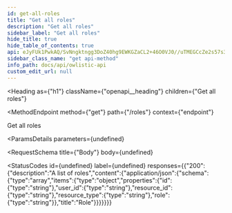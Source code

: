 ```yaml
---
id: get-all-roles
title: "Get all roles"
description: "Get all roles"
sidebar_label: "Get all roles"
hide_title: true
hide_table_of_contents: true
api: eJyFUk1PwkAQ/SvNngktngg3DoZ40hg9EWKGZaCL2+46O0VJ0//uTMEGCcZe2s57s30fbQ1hiqFOmMysNXdFobcNJksusgu1mZl55l3iLGwzCl54I2NDzVizUiFG7ywoNd8n5bcm2RIr0Cc+RpQTgAiOsucYq3QxD+s9WhYgUohI7E4q3OaCk5hcvTPdyDQJ6e0PTFyEhiz+i5+QWwzxdgMQhB0rZJ6V0fXX6CqiBXIG3g8BVchlECVmh7094FJe8h9YjByQxOuyNQ15gUrmOMtzHyz4MiSeTYtpkUN0+WFiupVEV29DL+8s5vFTS3E2mz89mGs5Mss2wTaVlNRXk20DZcPKRWeyqkpOa5NxMS40iygKKui7rKHCGwZ/fW8IjfGL8+jB1X1f6qw9m1+a06pYUX86aNs1JHwl33U6/miQjjKXxwOQg7X6XK7koBJhg9Sn9Y5H9WctRg32AL7pf7Drv1AjG0pY3L9Ib9/Vr/52
sidebar_class_name: "get api-method"
info_path: docs/api/owlistic-api
custom_edit_url: null
---
```



<Heading
  as={"h1"}
  className={"openapi__heading"}
  children={"Get all roles"}
>
</Heading>

<MethodEndpoint
  method={"get"}
  path={"/roles"}
  context={"endpoint"}
>
  
</MethodEndpoint>



Get all roles

<ParamsDetails
  parameters={undefined}
>
  
</ParamsDetails>

<RequestSchema
  title={"Body"}
  body={undefined}
>
  
</RequestSchema>

<StatusCodes
  id={undefined}
  label={undefined}
  responses={{"200":{"description":"A list of roles","content":{"application/json":{"schema":{"type":"array","items":{"type":"object","properties":{"id":{"type":"string"},"user_id":{"type":"string"},"resource_id":{"type":"string"},"resource_type":{"type":"string"},"role":{"type":"string"}},"title":"Role"}}}}}}}
>
  
</StatusCodes>


      